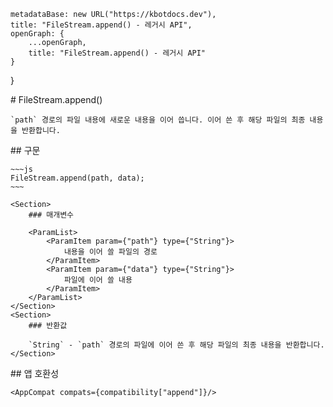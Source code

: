 
    metadataBase: new URL("https://kbotdocs.dev"),
    title: "FileStream.append() - 레거시 API",
    openGraph: {
        ...openGraph,
        title: "FileStream.append() - 레거시 API"
    }
}

<Section>
    # FileStream.append()

    `path` 경로의 파일 내용에 새로운 내용을 이어 씁니다. 이어 쓴 후 해당 파일의 최종 내용을 반환합니다.
</Section>
<Section>
    ## 구문

    ~~~js
    FileStream.append(path, data);
    ~~~

    <Section>
        ### 매개변수

        <ParamList>
            <ParamItem param={"path"} type={"String"}>
                내용을 이어 쓸 파일의 경로
            </ParamItem>
            <ParamItem param={"data"} type={"String"}>
                파일에 이어 쓸 내용
            </ParamItem>
        </ParamList>
    </Section>
    <Section>
        ### 반환값

        `String` - `path` 경로의 파일에 이어 쓴 후 해당 파일의 최종 내용을 반환합니다.
    </Section>
</Section>
<Section>
    ## 앱 호환성

    <AppCompat compats={compatibility["append"]}/>
</Section>